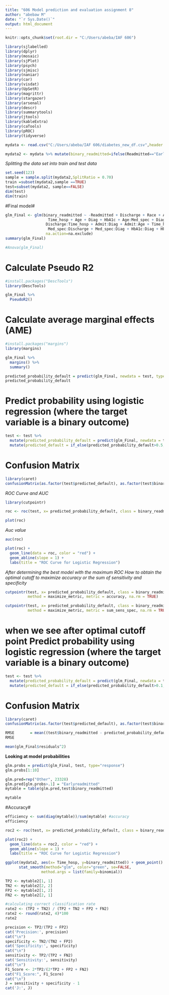 ---
title: "606 Model prediction and evaluation assignment 8"
author: "abebaw M"
date: "`r Sys.Date()`"
output: html_document
---

```{r setup, include=FALSE,message=FALSE}
knitr::opts_chunk$set(root.dir = "C:/Users/abeba/IAF 606")
```


```{r library,echo=FALSE}
library(sjlabelled)
library(dplyr)
library(mosaic)
library(sjPlot)
library(psych)
library(sjmisc)
library(naniar)
library(car)
library(visdat)
library(UpSetR)
library(magrittr)
library(stargazer)
library(arsenal)
library(descr)
library(summarytools)
library(jtools)
library(kableExtra)
library(caTools)
library(pROC)
library(tidyverse)
```

```{r,include=FALSE,message=FALSE}
mydata <- read.csv("C:/Users/abeba/IAF 606/diabetes_new_df.csv",header = T)
```

```{r}
mydata2 <- mydata %>% mutate(binary_readmitted=ifelse(Readmitted=="EarlyReadmitted",1,0))
```

*Splitting the data set into train and test data*

```{r}
set.seed(123)
sample = sample.split(mydata2,SplitRatio = 0.70)
train =subset(mydata2,sample ==TRUE)
test=subset(mydata2, sample==FALSE)
dim(test)
dim(train)
```

#Final model#
```{r}
glm_Final <- glm(binary_readmitted ~ -Readmitted + Discharge + Race + Admit + Med_spec +
                   Time_hosp + Age + Diag + HbA1c + Age:Med_spec + Diag:Discharge + Race:Discharge +
                  Discharge:Time_hosp + Admit:Diag + Admit:Age + Time_hosp:Med_spec + Time_hosp:Diag + 
                   Med_spec:Discharge + Med_spec:Diag + HbA1c:Diag + HbA1c:Med_spec, family = binomial, data= mydata2, 
                  na.action=na.exclude)
summary(glm_Final) 
```

```{r}
#Anova(glm_Final)
```


# Calculate Pseudo R2#
```{r}
#install.packages("DescTools")
library(DescTools)

glm_Final %>%
  PseudoR2()
```

# Calculate average marginal effects (AME)#
```{r}
#install.packages("margins")
library(margins)

glm_Final %>%
  margins() %>%
  summary()
```

```{r}
predicted_probability_default = predict(glm_Final, newdata = test, type = "response")
predicted_probability_default
```

# Predict probability using logistic regression (where the target variable is a binary outcome)#

```{r}
test <- test %>% 
  mutate(predicted_probability_default = predict(glm_Final, newdata = test, type = "response")) %>% 
  mutate(predicted_default = if_else(predicted_probability_default>0.5, 1, 0))
```
# Confusion Matrix#

```{r}
library(caret)
confusionMatrix(as.factor(test$predicted_default), as.factor(test$binary_readmitted), positive = "1")
```

*ROC Curve and AUC*
```{r}
library(cutpointr)

roc <- roc(test, x= predicted_probability_default, class = binary_readmitted, pos_class = 1, neg_class = 0)

plot(roc)
```
*Auc value*
```{r}
auc(roc)
```


```{r}
plot(roc) + 
  geom_line(data = roc, color = "red") + 
  geom_abline(slope = 1) + 
  labs(title = "ROC Curve for Logistic Regression")
```
*After determining the best model with the maximum ROC*
*How to obtain the optimal cutoff to maximize accuracy or the sum of sensitivity and specificity*
```{r}
cutpointr(test, x= predicted_probability_default, class = binary_readmitted, pos_class = 1, neg_class = 0, 
          method = maximize_metric, metric = accuracy, na.rm = TRUE)
```
```{r}
cutpointr(test, x= predicted_probability_default, class = binary_readmitted, pos_class = 1, neg_class = 0, 
          method = maximize_metric, metric = sum_sens_spec, na.rm = TRUE)
```
# when we see after optimal cutoff point Predict probability using logistic regression (where the target variable is a binary outcome)#

```{r}
test <- test %>% 
  mutate(predicted_probability_default = predict(glm_Final, newdata = test, type = "response")) %>% 
  mutate(predicted_default = if_else(predicted_probability_default>0.1, 1, 0))
```
# Confusion Matrix#

```{r}
library(caret)
confusionMatrix(as.factor(test$predicted_default), as.factor(test$binary_readmitted), positive = "1")
```
```{r}
RMSE       = mean((test$binary_readmitted - predicted_probability_default)^2)
RMSE
```
```{r}
mean(glm_Final$residuals^2)
```



**Looking at model probabilities**

```{r}
glm.probs = predict(glm_Final, test, type="response")
glm.probs[1:10]
```


```{r}
glm.pred=rep("Other", 23328)
glm.pred[glm.probs>.1] = "Earlyreadmitted"
mytable = table(glm.pred,test$binary_readmitted)
```


```{r}
mytable
```
#Accuracy#
```{r}
efficiency <- sum(diag(mytable))/sum(mytable) #accuracy
efficiency
```

```{r}
roc2 <- roc(test, x= predicted_probability_default, class = binary_readmitted, pos_class = 1, neg_class = 0)

plot(roc2) + 
  geom_line(data = roc2, color = "red") + 
  geom_abline(slope = 1) + 
  labs(title = "ROC Curve for Logistic Regression")
```


```{r}
ggplot(mydata2, aes(x= Time_hosp, y=binary_readmitted)) + geom_point() +
      stat_smooth(method="glm", color="green", se=FALSE,
                method.args = list(family=binomial))
```

```{r}
TP2 <- mytable2[1, 1]
TN2 <- mytable2[2, 2] 
FP2 <- mytable2[1, 2]
FN2 <- mytable2[2, 1]
```

```{r}
#calculating correct classification rate
rate2 <- (TP2 + TN2) / (TP2 + TN2 + FP2 + FN2)
rate2 <- round(rate2, 4)*100
rate2
```

```{r}
precision <- TP2/(TP2 + FP2)
cat('Precision:', precision)
cat("\n")  
specificity <- TN2/(TN2 + FP2)
cat('Specificity:', specificity)
cat("\n")  
sensitivity <- TP2/(TP2 + FN2)
cat('Sensitivity:', sensitivity)
cat("\n")  
F1_Score <- 2*TP2/(2*TP2 + FP2 + FN2)
cat("F1_Score:", F1_Score)
cat("\n")  
J = sensitivity + specificity - 1
cat('J:', J)
```


